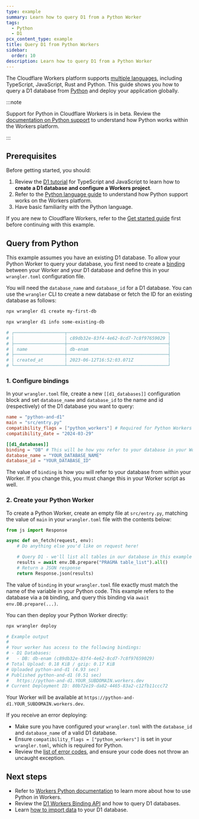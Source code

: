 ```yaml
---
type: example
summary: Learn how to query D1 from a Python Worker
tags:
  - Python
  - D1
pcx_content_type: example
title: Query D1 from Python Workers
sidebar:
  order: 10
description: Learn how to query D1 from a Python Worker
---
```


The Cloudflare Workers platform supports [multiple languages](/workers/languages/), including TypeScript, JavaScript, Rust and Python. This guide shows you how to query a D1 database from [Python](/workers/languages/python/) and deploy your application globally.

:::note

Support for Python in Cloudflare Workers is in beta. Review the [documentation on Python support](/workers/languages/python/) to understand how Python works within the Workers platform.

:::

## Prerequisites

Before getting started, you should:

1. Review the [D1 tutorial](/d1/get-started/) for TypeScript and JavaScript to learn how to **create a D1 database and configure a Workers project**.
2. Refer to the [Python language guide](/workers/languages/python/) to understand how Python support works on the Workers platform.
3. Have basic familiarity with the Python language.

If you are new to Cloudflare Workers, refer to the [Get started guide](/workers/get-started/guide/) first before continuing with this example.

## Query from Python

This example assumes you have an existing D1 database. To allow your Python Worker to query your database, you first need to create a [binding](/workers/runtime-apis/bindings/) between your Worker and your D1 database and define this in your `wrangler.toml` configuration file.

You will need the `database_name` and `database_id` for a D1 database. You can use the `wrangler` CLI to create a new database or fetch the ID for an existing database as follows:

```sh title="Create a database"
npx wrangler d1 create my-first-db
```

```sh title="Retrieve a database ID"
npx wrangler d1 info some-existing-db
```

```sh output
# ┌───────────────────┬──────────────────────────────────────┐
# │                   │ c89db32e-83f4-4e62-8cd7-7c8f97659029 │
# ├───────────────────┼──────────────────────────────────────┤
# │ name              │ db-enam                              │
# ├───────────────────┼──────────────────────────────────────┤
# │ created_at        │ 2023-06-12T16:52:03.071Z             │
# └───────────────────┴──────────────────────────────────────┘
```

### 1. Configure bindings

In your `wrangler.toml` file, create a new `[[d1_databases]]` configuration block and set `database_name` and `database_id` to the name and id (respectively) of the D1 database you want to query:


<WranglerConfig>

```toml
name = "python-and-d1"
main = "src/entry.py"
compatibility_flags = ["python_workers"] # Required for Python Workers
compatibility_date = "2024-03-29"

[[d1_databases]]
binding = "DB" # This will be how you refer to your database in your Worker
database_name = "YOUR_DATABASE_NAME"
database_id = "YOUR_DATABASE_ID"
```

</WranglerConfig>

The value of `binding` is how you will refer to your database from within your Worker. If you change this, you must change this in your Worker script as well.

### 2. Create your Python Worker

To create a Python Worker, create an empty file at `src/entry.py`, matching the value of `main` in your `wrangler.toml` file with the contents below:

```python
from js import Response

async def on_fetch(request, env):
    # Do anything else you'd like on request here!

    # Query D1 - we'll list all tables in our database in this example
    results = await env.DB.prepare("PRAGMA table_list").all()
    # Return a JSON response
    return Response.json(results)

```

The value of `binding` in your `wrangler.toml` file exactly must match the name of the variable in your Python code. This example refers to the database via a `DB` binding, and query this binding via `await env.DB.prepare(...)`.

You can then deploy your Python Worker directly:

```sh
npx wrangler deploy
```

```sh output
# Example output
#
# Your worker has access to the following bindings:
# - D1 Databases:
#   - DB: db-enam (c89db32e-83f4-4e62-8cd7-7c8f97659029)
# Total Upload: 0.18 KiB / gzip: 0.17 KiB
# Uploaded python-and-d1 (4.93 sec)
# Published python-and-d1 (0.51 sec)
#   https://python-and-d1.YOUR_SUBDOMAIN.workers.dev
# Current Deployment ID: 80b72e19-da82-4465-83a2-c12fb11ccc72
```

Your Worker will be available at `https://python-and-d1.YOUR_SUBDOMAIN.workers.dev`.

If you receive an error deploying:

- Make sure you have configured your `wrangler.toml` with the `database_id` and `database_name` of a valid D1 database.
- Ensure `compatibility_flags = ["python_workers"]` is set in your `wrangler.toml`, which is required for Python.
- Review the [list of error codes](/workers/observability/errors/), and ensure your code does not throw an uncaught exception.

## Next steps

- Refer to [Workers Python documentation](/workers/languages/python/) to learn more about how to use Python in Workers.
- Review the [D1 Workers Binding API](/d1/worker-api/) and how to query D1 databases.
- Learn [how to import data](/d1/best-practices/import-export-data/) to your D1 database.
